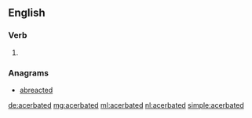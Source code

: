 ==English==

===Verb===
{{head|en}}

# {{en-past of|acerbate}}

===Anagrams===
* [[abreacted#English|abreacted]]

[[de:acerbated]]
[[mg:acerbated]]
[[ml:acerbated]]
[[nl:acerbated]]
[[simple:acerbated]]